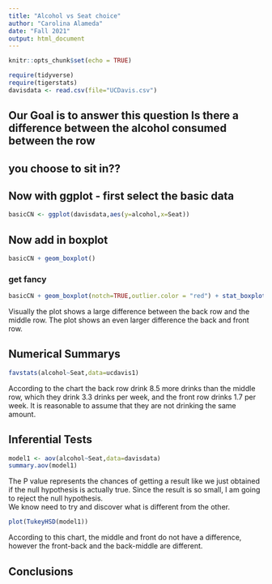 ```yaml
---
title: "Alcohol vs Seat choice"
author: "Carolina Alameda"
date: "Fall 2021"
output: html_document
---
```


```r
knitr::opts_chunk$set(echo = TRUE)
```

```r
require(tidyverse)
require(tigerstats)
davisdata <- read.csv(file="UCDavis.csv")
```
## Our Goal is to answer this question Is there a difference between the alcohol consumed between the row
## you choose to sit in??
## Now with ggplot - first select the basic data

```r
basicCN <- ggplot(davisdata,aes(y=alcohol,x=Seat))
```
## Now add in boxplot

```r
basicCN + geom_boxplot()
```
### get fancy  

```r
basicCN + geom_boxplot(notch=TRUE,outlier.color = "red") + stat_boxplot(geom ='errorbar') + labs(title="Fancy notch boxplot \n with 2 lines")
```

Visually the plot shows a large difference between the back row and the middle row. The plot shows an even larger difference the back and front row.  

## Numerical Summarys 
```r
favstats(alcohol~Seat,data=ucdavis1)
```
  
 According to the chart the back row drink 8.5 more drinks than the middle row, which they drink 3.3 drinks per week, and the front row drinks 1.7 per week. It is reasonable to assume that they are not drinking the same amount.  
  
## Inferential Tests
```r
model1 <- aov(alcohol~Seat,data=davisdata)
summary.aov(model1)
```
The P value represents the chances of getting a result like we just obtained if the null hypothesis is actually true. Since the result is so small, I am going to reject the null hypothesis.  
We know need to try and discover what is different from the other.  
```r
plot(TukeyHSD(model1))
```

According to this chart, the middle and front do not have a difference, however the front-back and the back-middle are different.  

## Conclusions


